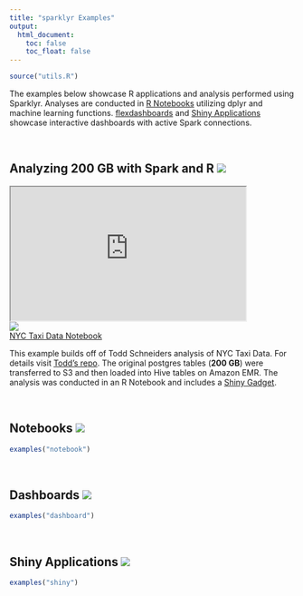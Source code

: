 ```yaml
---
title: "sparklyr Examples"
output:
  html_document:
    toc: false
    toc_float: false
---
```


```r
source("utils.R")
```

The examples below showcase R applications and analysis performed using Sparklyr. Analyses are conducted in [R Notebooks](http://rmarkdown.rstudio.com/r_notebooks.html) utilizing dplyr and machine learning functions. [flexdashboards](http://rmarkdown.rstudio.com/flexdashboard/index.html) and [Shiny Applications](http://shiny.rstudio.com) showcase interactive dashboards with active Spark connections.

<br>

## Analyzing 200 GB with Spark and R [![](images/examples/github-logo.png)](https://github.com/rstudio/sparkDemos/tree/master/prod/taxi_demo)

<!--html_preserve-->

<div class="row">

<div class="col-sm-1"></div>

<div class="col-sm-6">
<iframe src="https://drive.google.com/a/rstudio.com/file/d/0B4AYvf7e_RJQNERwYUVnV1Z5ejg/preview" width="416" height="236"></iframe>
</div>

<div class="col-sm-4">
<a class="thumbnail" title="Build Analytic Roll-Up in Spark" href="https://beta.rstudioconnect.com/connect/content/1446">
<img src="images/examples/taxi-notebook.png">
<div class="caption">NYC Taxi Data Notebook</div>
</a>
</div>

<div class="col-sm-1"></div>

</div>


<!--/html_preserve-->

This example builds off of Todd Schneiders analysis of NYC Taxi Data. For details visit [Todd's repo](https://github.com/toddwschneider/nyc-taxi-data). The original postgres tables (**200 GB**) were transferred to S3 and then loaded into Hive tables on Amazon EMR. The analysis was conducted in an R Notebook and includes a [Shiny Gadget](http://shiny.rstudio.com/articles/gadgets.html). 

<br> 

## Notebooks [![](images/examples/github-logo.png)](https://github.com/rstudio/sparkDemos/tree/master/prod/notebooks)

```r
examples("notebook")
```

<br>

## Dashboards [![](images/examples/github-logo.png)](https://github.com/rstudio/sparkDemos/tree/master/prod/dashboards)


```r
examples("dashboard")
```

<br>

## Shiny Applications [![](images/examples/github-logo.png)](https://github.com/rstudio/sparkDemos/tree/master/prod/apps)


```r
examples("shiny")
```

